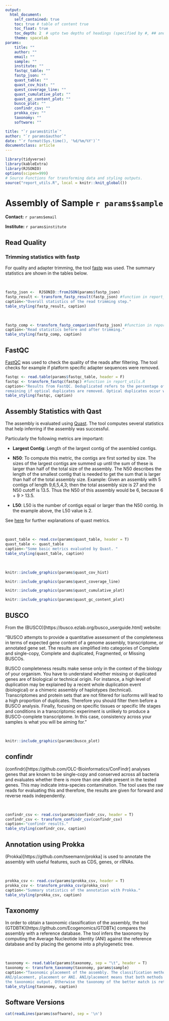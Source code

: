 ```yaml
---
output:
  html_document:
    self_contained: true
    toc: true # table of content true
    toc_float: true
    toc_depth: 2  # upto two depths of headings (specified by #, ## and ###)
    theme: spacelab
params:
    title: ""
    author: ""
    email: ""
    sample: ""
    institute: ""
    fastqc_table: ""
    fastp_json: ""
    quast_table: ""
    quast_cov_hist: ""
    quest_coverage_line: ""
    quast_cumulative_plot: ""
    quast_gc_content_plot: ""
    busco_plot: ""
    confindr_csv: ""
    prokka_csv: ""
    taxonomy: ""
    software: ""

title: "`r params$title`"
author: "`r params$author`"
date: "`r format(Sys.time(), '%d/%m/%Y')`"
documentclass: article
---
```


```r
library(tidyverse)
library(kableExtra)
library(RJSONIO)
options(scipen=999)
# Source Functions for transforming data and styling outputs.
source("report_utils.R", local = knitr::knit_global())
```

\tableofcontents

# Assembly of Sample `r params$sample`

**Contact:** `r params$email`

**Institute:** `r params$institute`

## Read Quality

### Trimming statistics with fastp

For quality and adapter trimming, the tool [fastp](https://github.com/OpenGene/fastp)
was used. The summary statistics are shown in the tables below.

<br>

```r
fastp_json <-  RJSONIO::fromJSON(params$fastp_json)
fastp_result <- transform_fastp_result(fastp_json) #function in report_utils.R
caption<-"Overall statistics of the read trimming step."
table_styling(fastp_result, caption)
```

<br>

```r
fastp_comp <- transform_fastp_comparison(fastp_json) #function in report_utils.R
caption<-"Read statistics before and after trimming."
table_styling(fastp_comp, caption)
```

## FastQC

[FastQC](https://www.bioinformatics.babraham.ac.uk/projects/fastqc/) was used to
check the quality of the reads after filtering. The tool checks for example if
platform specific adapter sequences were removed.

```r
fastqc <- read.table(params$fastqc_table, header = F)
fastqc <- transform_fastqc(fastqc) #function in report_utils.R
caption<-"Results from FastQC. Deduplicated refers to the percentage of reads
remaining if optical duplicates are removed. Optical duplicates occur when the exact same fragment has been sequenced more than once."
table_styling(fastqc, caption)
```

## Assembly Statistics with Qast

The assembly is evaluated using [Quast](http://bioinf.spbau.ru/quast). The tool computes several statistics that help inferring if the assembly was successful.

Particularly the following metrics are important:

* **Largest Contig**: Length of the largest contig of the asembled contigs.

* **N50**: To compute this metric, the contigs are first sorted by size. The sizes of the largest contigs are summed up until the sum of these is larger than half of the total size of the assembly. The N50 describes the length of the smallest contig that
is needed to get the sum that is larger than half of the total assembly size.
Example: Given an assembly with 5 contigs of length 9,6,5,4,3; then the total assembly size is 27 and the N50 cutoff is 13.5. Thus the N50 of this assembly would be 6,
because 6 + 9 > 13.5.

* **L50**: L50 is the number of contigs equal or larger than the N50 contig. In the example above, the L50 value is 2.

See [here](http://quast.sourceforge.net/docs/manual.html) for further
explanations of quast metrics.

<br>

```r
quast_table <- read.csv(params$quast_table, header = T)
quast_table <- quast_table
caption<-"Some basic metrics evaluated by Quast. "
table_styling(quast_table, caption)
```

<br>

```r
knitr::include_graphics(params$quast_cov_hist)

knitr::include_graphics(params$quest_coverage_line)

knitr::include_graphics(params$quast_cumulative_plot)

knitr::include_graphics(params$quast_gc_content_plot)
```

## BUSCO

From the (BUSCO)[https://busco.ezlab.org/busco_userguide.html] website:

"BUSCO attempts to provide a quantitative assessment of the completeness in terms of expected gene content of a genome assembly, transcriptome, or annotated gene set. The results are simplified into categories of Complete and single-copy, Complete and duplicated, Fragmented, or Missing BUSCOs.

BUSCO completeness results make sense only in the context of the biology of your organism. You have to understand whether missing or duplicated genes are of biological or technical origin. For instance, a high level of duplication may be explained by a recent whole duplication event (biological) or a chimeric assembly of haplotypes (technical). Transcriptomes and protein sets that are not filtered for isoforms will lead to a high proportion of duplicates. Therefore you should filter them before a BUSCO analysis. Finally, focusing on specific tissues or specific life stages and conditions in a transcriptomic experiment is unlikely to produce a BUSCO-complete transcriptome. In this case, consistency across your samples is what you will be aiming for."

<br>

```r
knitr::include_graphics(params$busco_plot)
```

## confindr

(confindr)[https://github.com/OLC-Bioinformatics/ConFindr] analyses genes that are known to be single-copy and conserved across all bacteria and evaluates whether there is more than one allele present in the tested genes. This may indicate intra-species contamination. The tool uses the raw reads for evaluating this and therefore, the results
are given for forward and reverse reads independently.

<br>

```r
confindr_csv <- read.csv(params$confindr_csv, header = T)
confindr_csv <- transform_confindr_csv(confindr_csv)
caption<-"confindr results."
table_styling(confindr_csv, caption)
```

## Annotation using Prokka

(Prokka)[https://github.com/tseemann/prokka] is used to annotate the assembly with
useful features, such as CDS, genes, or rRNAs.

<br>

```r
prokka_csv <- read.csv(params$prokka_csv, header = T)
prokka_csv <- transform_prokka_csv(prokka_csv)
caption<-"Summary statistics of the annotation with Prokka."
table_styling(prokka_csv, caption)
```

## Taxonomy

In order to obtain a taxonomic classification of the assembly, the tool (GTDBTK)[https://github.com/Ecogenomics/GTDBTk] compares the assembly with a
reference database. The tool infers the taxonomy by computing the Average Nucleotide
Identity (ANI) against the reference database and by placing the genome into a phylogenetic tree.

<br>

```r
taxonomy <- read.table(params$taxonomy, sep = "\t", header = T)
taxonomy <- transform_taxonomy(taxonomy, params$sample)
caption<-"Taxonomic placement of the assembly. The classification method is either
ANI/placement, placement or ANI. ANI/placement means that both methods agree on
the taxonomic output. Otherwise the taxonomy of the better match is returned."
table_styling(taxonomy, caption)
```

## Software Versions

```r
cat(readLines(params$software), sep = '\n')
```

